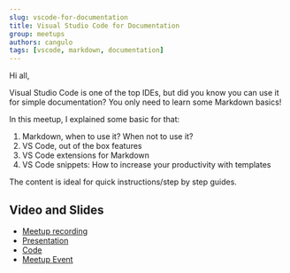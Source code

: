 ```yaml
---
slug: vscode-for-documentation
title: Visual Studio Code for Documentation
group: meetups
authors: cangulo
tags: [vscode, markdown, documentation]
---
```



Hi all,

Visual Studio Code is one of the top IDEs, but did you know you can use it for simple documentation? You only need to learn some Markdown basics!

In this meetup, I explained some basic for that:

<!--truncate-->

1. Markdown, when to use it? When not to use it?
2. VS Code, out of the box features
3. VS Code extensions for Markdown
4. VS Code snippets: How to increase your productivity with templates

The content is ideal for quick instructions/step by step guides.

## Video and Slides

* [Meetup recording](https://www.dropbox.com/s/ktcrtvg56j6ddhk/visualstudiocodefordocumentation%20on%202020-05-22%2016%3A17.mp4?dl=0)
* [Presentation](https://github.com/cangulo/meetups/raw/master/vs_code_for_docs/2020_05_22_write_bcn/vs_code_for_docs_20200522.pptx)
* [Code](https://github.com/cangulo/meetups/tree/master/vs_code_for_docs/2020_05_22_write_bcn)
* [Meetup Event](https://www.meetup.com/Write-the-Docs-Barcelona/events/270480043/)

<AboutMe/>
